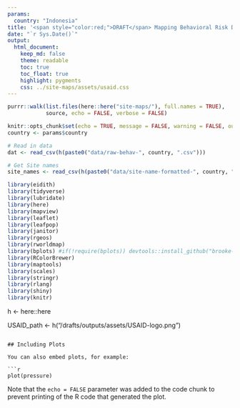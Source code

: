 ```yaml
---
params:
  country: "Indonesia"
title: '<span style="color:red;">DRAFT</span> Mapping Behavioral Risk Data: `r params$country`'
date: "`r Sys.Date()`"
output:
  html_document:
    keep_md: false
    theme: readable
    toc: true
    toc_float: true
    highlight: pygments
    css: ../site-maps/assets/usaid.css
---
```


```r

purrr::walk(list.files(here::here("site-maps/"), full.names = TRUE),
            source, echo = FALSE, verbose = FALSE)

knitr::opts_chunk$set(echo = TRUE, message = FALSE, warning = FALSE, out.extra = '')
country <- params$country

# Read in data
dat <- read_csv(h(paste0("data/raw-behav-", country, ".csv"))) 

# Get Site names
site_names <- read_csv(h(paste0("data/site-name-formatted-", country, ".csv")))

```

```r

library(eidith)
library(tidyverse)
library(lubridate)
library(here)
library(mapview)
library(leaflet)
library(leafpop)
library(janitor)
library(rgeos)
library(rworldmap)
library(bplots) #if(!require(bplots)) devtools::install_github("brooke-watson/bplots")
library(RColorBrewer)
library(maptools)
library(scales)
library(stringr)
library(rlang)
library(shiny)
library(knitr)

```



h <- here::here

USAID_path <- h("/drafts/outputs/assets/USAID-logo.png")
```

## Including Plots

You can also embed plots, for example:

```r
plot(pressure)
```

Note that the `echo = FALSE` parameter was added to the code chunk to prevent printing of the R code that generated the plot.
